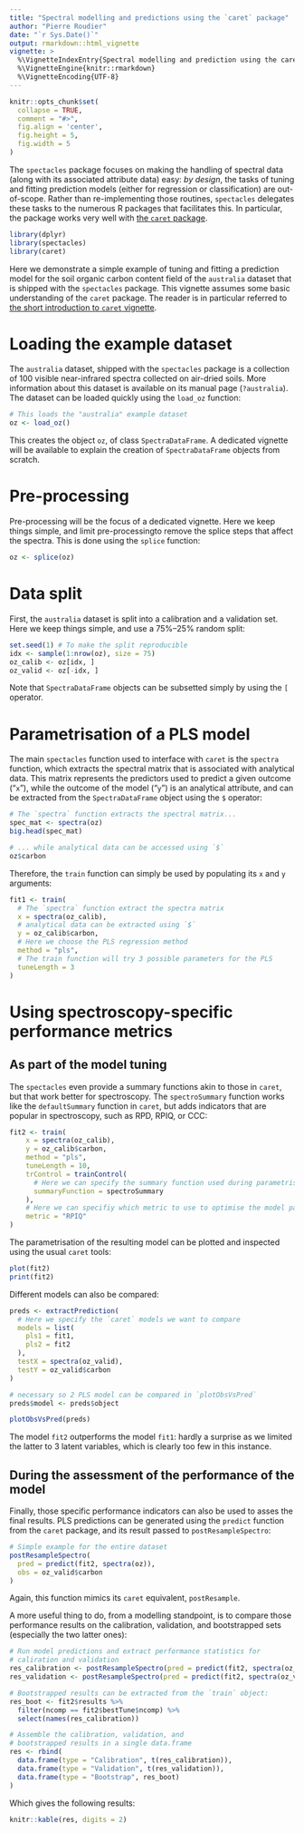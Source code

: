 ```yaml
---
title: "Spectral modelling and predictions using the `caret` package"
author: "Pierre Roudier"
date: "`r Sys.Date()`"
output: rmarkdown::html_vignette
vignette: >
  %\VignetteIndexEntry{Spectral modelling and prediction using the caret package}
  %\VignetteEngine{knitr::rmarkdown}
  %\VignetteEncoding{UTF-8}
---
```


```r
knitr::opts_chunk$set(
  collapse = TRUE,
  comment = "#>",
  fig.align = 'center',
  fig.height = 5,
  fig.width = 5
)
```

The `spectacles` package focuses on making the handling of spectral data (along with its associated attribute data) easy: *by design*, the tasks of tuning and fitting prediction models (either for regression or classification) are out-of-scope. Rather than re-implementing those routines, `spectacles` delegates these tasks to the numerous R packages that facilitates this. In particular, the package works very well with [the `caret` package](https://topepo.github.io/caret/). 


```r
library(dplyr)
library(spectacles)
library(caret)
```

Here we demonstrate a simple example of tuning and fitting a prediction model for the soil organic carbon content field of the `australia` dataset that is shipped with the `spectacles` package. This vignette assumes some basic understanding of the `caret` package. The reader is in particular referred to [the short introduction to `caret` vignette](https://cran.r-project.org/web/packages/caret/vignettes/caret.html).  

# Loading the example dataset 

The `australia` dataset, shipped with the `spectacles` package is a collection of 100 visible near-infrared spectra collected on air-dried soils. More information about this dataset is available on its manual page (`?australia`). The dataset can be loaded quickly using the `load_oz` function:

```r
# This loads the "australia" example dataset
oz <- load_oz()
```

This creates the object `oz`, of class `SpectraDataFrame`. A dedicated vignette will be available to explain the creation of `SpectraDataFrame` objects from scratch.  

# Pre-processing

Pre-processing will be the focus of a dedicated vignette. Here we keep things simple, and limit pre-processingto remove the splice steps that affect the spectra. This is done using the `splice` function:

```r
oz <- splice(oz)
```

# Data split

First, the `australia` dataset is split into a calibration and a validation set. Here we keep things simple, and use a 75%--25% random split:

```r
set.seed(1) # To make the split reproducible
idx <- sample(1:nrow(oz), size = 75)
oz_calib <- oz[idx, ]
oz_valid <- oz[-idx, ]
```

Note that `SpectraDataFrame` objects can be subsetted simply by using the `[` operator. 

# Parametrisation of a PLS model 

The main `spectacles` function used to interface with `caret` is the `spectra` function, which extracts the spectral matrix that is associated with analytical data. This matrix represents the predictors used to predict a given outcome ("`x`"), while the outcome of the model ("`y`") is an analytical attribute, and can be extracted from the `SpectraDataFrame` object using the `$` operator:

```r
# The `spectra` function extracts the spectral matrix...
spec_mat <- spectra(oz)
big.head(spec_mat)

# ... while analytical data can be accessed using `$`
oz$carbon
```

Therefore, the `train` function can simply be used by populating its `x` and `y` arguments:

```r
fit1 <- train(
  # The `spectra` function extract the spectra matrix
  x = spectra(oz_calib), 
  # analytical data can be extracted using `$`
  y = oz_calib$carbon,
  # Here we choose the PLS regression method
  method = "pls",
  # The train function will try 3 possible parameters for the PLS
  tuneLength = 3
)
```

# Using spectroscopy-specific performance metrics

## As part of the model tuning 

The `spectacles` even provide a summary functions akin to those in `caret`, but that work better for spectroscopy. The `spectroSummary` function works like the `defaultSummary` function in `caret`, but adds indicators that are popular in spectroscopy, such as RPD, RPIQ, or CCC:

```r
fit2 <- train(
    x = spectra(oz_calib),
    y = oz_calib$carbon,
    method = "pls",
    tuneLength = 10,
    trControl = trainControl(
      # Here we can specify the summary function used during parametrisation
      summaryFunction = spectroSummary
    ),
    # Here we can specifiy which metric to use to optimise the model parameters
    metric = "RPIQ"
)
```

The parametrisation of the resulting model can be plotted and inspected using the usual `caret` tools:

```r
plot(fit2)
print(fit2)
```

Different models can also be compared:

```r
preds <- extractPrediction(
  # Here we specify the `caret` models we want to compare
  models = list(
    pls1 = fit1, 
    pls2 = fit2
  ), 
  testX = spectra(oz_valid), 
  testY = oz_valid$carbon
) 

# necessary so 2 PLS model can be compared in `plotObsVsPred`
preds$model <- preds$object

plotObsVsPred(preds)
```

The model `fit2` outperforms the model `fit1`: hardly a surprise as we limited the latter to 3 latent variables, which is clearly too few in this instance. 

## During the assessment of the performance of the model 

Finally, those specific performance indicators can also be used to asses the final results. PLS predictions can be generated using the `predict` function from the `caret` package, and its result passed to `postResampleSpectro`:

```r
# Simple example for the entire dataset
postResampleSpectro(
  pred = predict(fit2, spectra(oz)), 
  obs = oz_valid$carbon
)
```

Again, this function mimics its `caret` equivalent, `postResample`. 

A more useful thing to do, from a modelling standpoint, is to compare those performance results on the calibration, validation, and bootstrapped sets (especially the two latter ones): 

```r
# Run model predictions and extract performance statistics for 
# caliration and validation
res_calibration <- postResampleSpectro(pred = predict(fit2, spectra(oz_calib)), obs = oz_calib$carbon)
res_validation <- postResampleSpectro(pred = predict(fit2, spectra(oz_valid)), obs = oz_valid$carbon)

# Bootstrapped results can be extracted from the `train` object:
res_boot <- fit2$results %>% 
  filter(ncomp == fit2$bestTune$ncomp) %>% 
  select(names(res_calibration))

# Assemble the calibration, validation, and 
# bootstrapped results in a single data.frame
res <- rbind(
  data.frame(type = "Calibration", t(res_calibration)),
  data.frame(type = "Validation", t(res_validation)),
  data.frame(type = "Bootstrap", res_boot)
)
```

Which gives the following results:

```r
knitr::kable(res, digits = 2)
```


